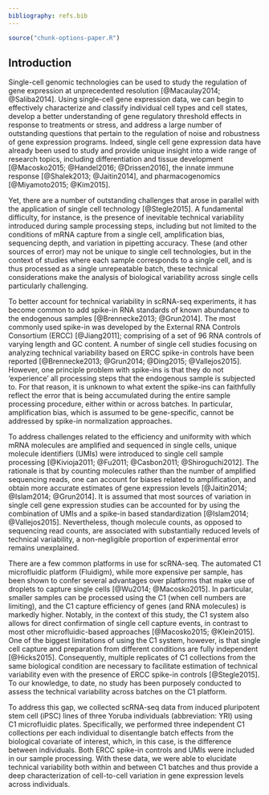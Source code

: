 ```yaml
---
bibliography: refs.bib
---
```


```r
source("chunk-options-paper.R")
```

## Introduction

Single-cell genomic technologies can be used to study the regulation of gene expression at unprecedented resolution [@Macaulay2014; @Saliba2014]. 
Using single-cell gene expression data, we can begin to effectively characterize and classify individual cell types and cell states, develop a better understanding of gene regulatory threshold effects in response to treatments or stress, and address a large number of outstanding questions that pertain to the regulation of noise and robustness of gene expression programs. 
Indeed, single cell gene expression data have already been used to study and provide unique insight into a wide range of research topics, including differentiation and tissue development [@Macosko2015; @Handel2016; @Drissen2016], the innate immune response [@Shalek2013; @Jaitin2014], and pharmacogenomics [@Miyamoto2015; @Kim2015].

Yet, there are a number of outstanding challenges that arose in parallel with the application of single cell technology [@Stegle2015].
A fundamental difficulty, for instance, is the presence of inevitable technical variability introduced during sample processing steps, including but not limited to the conditions of mRNA capture from a single cell, amplification bias, sequencing depth, and variation in pipetting accuracy. 
These (and other sources of error) may not be unique to single cell technologies, but in the context of studies where each sample corresponds to a single cell, and is thus processed as a single unrepeatable batch, these technical considerations make the analysis of biological variability across single cells particularly challenging.

To better account for technical variability in scRNA-seq experiments, it has become common to add spike-in RNA standards of known abundance to the endogenous samples [@Brennecke2013; @Grun2014]. 
The most commonly used spike-in was developed by the External RNA Controls Consortium (ERCC) [@Jiang2011]; comprising of a set of 96 RNA controls of varying length and GC content.
A number of single cell studies focusing on analyzing technical variability based on ERCC spike-in controls have been reported [@Brennecke2013; @Grun2014; @Ding2015; @Vallejos2015]. 
However, one principle problem with spike-ins is that they do not ‘experience’ all processing steps that the endogenous sample is subjected to. 
For that reason, it is unknown to what extent the spike-ins can faithfully reflect the error that is being accumulated during the entire sample processing procedure, either within or across batches.
In particular, amplification bias, which is assumed to be gene-specific, cannot be addressed by spike-in normalization approaches. 

To address challenges related to the efficiency and uniformity with which mRNA molecules are amplified and sequenced in single cells, unique molecule identifiers (UMIs) were introduced to single cell sample processing [@Kivioja2011; @Fu2011; @Casbon2011; @Shiroguchi2012].
The rationale is that by counting molecules rather than the number of amplified sequencing reads, one can account for biases related to amplification, and obtain more accurate estimates of gene expression levels [@Jaitin2014; @Islam2014; @Grun2014].
It is assumed that most sources of variation in single cell gene expression studies can be accounted for by using the combination of UMIs and a spike-in based standardization [@Islam2014; @Vallejos2015].
Nevertheless, though molecule counts, as opposed to sequencing read counts, are associated with substantially reduced levels of technical variability, a non-negligible proportion of experimental error remains unexplained.

There are a few common platforms in use for scRNA-seq. 
The automated C1 microfluidic platform (Fluidigm), while more expensive per sample, has been shown to confer several advantages over platforms that make use of droplets to capture single cells [@Wu2014; @Macosko2015].
In particular, smaller samples can be processed using the C1 (when cell numbers are limiting), and the C1 capture efficiency of genes (and RNA molecules) is markedly higher.
Notably, in the context of this study, the C1 system also allows for direct confirmation of single cell capture events, in contrast to most other microfluidic-based approaches [@Macosko2015; @Klein2015].
One of the biggest limitations of using the C1 system, however, is that single cell capture and preparation from different conditions are fully independent [@Hicks2015].
Consequently, multiple replicates of C1 collections from the same biological condition are necessary to facilitate estimation of technical variability even with the presence of ERCC spike-in controls [@Stegle2015]. 
To our knowledge, to date, no study has been purposely conducted to assess the technical variability across batches on the C1 platform.

To address this gap, we collected scRNA-seq data from induced pluripotent stem cell (iPSC) lines of three Yoruba individuals (abbreviation: YRI) using C1 microfluidic plates. 
Specifically, we performed three independent C1 collections per each individual to disentangle batch effects from the biological covariate of interest, which, in this case, is the difference between individuals.
Both ERCC spike-in controls and UMIs were included in our sample processing.
With these data, we were able to elucidate technical variability both within and between C1 batches and thus provide a deep characterization of cell-to-cell variation in gene expression levels across individuals.
